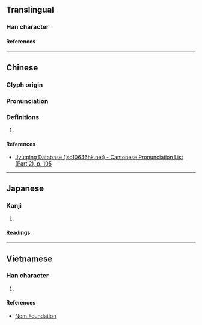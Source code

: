 {{character info/new}}
==Translingual==

===Han character===
{{Han char|rn=59|rad=彡|as=04|sn=7|four=|canj=YKHHH|ids=⿺文彡}}

====References====
{{Han ref|kx=0363.070|dkj=09971|dj=0682.020|hdz=20853.030|uh=5F63}}

----

==Chinese==
{{zh-forms}}

===Glyph origin===
{{Han etym}}

===Pronunciation===
{{zh-pron
|m=wén
|c=man4
|mc=y
|oc=y
|cat=
}}

===Definitions===
{{zh-hanzi}}

# {{rfdef|zh}}

====References====
* [http://www.iso10646hk.net/jp/document/download.jsp Jyutping Database (iso10646hk.net) - Cantonese Pronunciation List (Part 2), p. 105]

----

==Japanese==

===Kanji===
{{ja-kanji|grade=|rs=彡04}}

# {{rfdef|ja|sort=彡04}}

====Readings====
{{ja-readings
|goon=もん
|kanon=ぶん
|kun=あや-
}}

----

==Vietnamese==

===Han character===
{{vi-readings|rs=彡04|reading=vằn}}

# {{rfdef|vi|sort=彡04}}

====References====
* [http://nomfoundation.org/common/nom_details.php?codepoint=5f63 Nom Foundation]